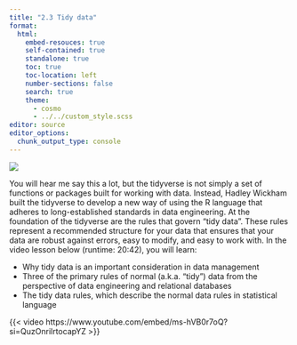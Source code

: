 ```yaml
---
title: "2.3 Tidy data"
format:
  html:
    embed-resouces: true
    self-contained: true
    standalone: true
    toc: true
    toc-location: left
    number-sections: false
    search: true
    theme: 
      - cosmo
      - ../../custom_style.scss
editor: source
editor_options: 
  chunk_output_type: console
---
```


<head>
<link rel="stylesheet" href="https://cdnjs.cloudflare.com/ajax/libs/font-awesome/4.7.0/css/font-awesome.min.css" />
<link rel="icon" 
type="image/png" 
href = "www/hex_icon.png" />
<script src="https://kit.fontawesome.com/03064bdd6c.js" crossorigin="anonymous"></script>
<link rel="icon" 
type="image/png" 
href = "www/hex_icon.png" />
</head>

![](../../images/hex_complex.png){.intro_image}

You will hear me say this a lot, but the tidyverse is not simply a set of functions or packages built for working with data. Instead, Hadley Wickham built the tidyverse to develop a new way of using the R language that adheres to long-established standards in data engineering. At the foundation of the tidyverse are the rules that govern "tidy data". These rules represent a recommended structure for your data that ensures that your data are robust against errors, easy to modify, and easy to work with. In the video lesson below (runtime: 20:42), you will learn:

* Why tidy data is an important consideration in data management
* Three of the primary rules of normal (a.k.a. "tidy") data from the perspective of data engineering and relational databases
* The tidy data rules, which describe the normal data rules in statistical language

{{< video https://www.youtube.com/embed/ms-hVB0r7oQ?si=QuzOnrilrtocapYZ >}}


